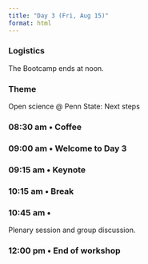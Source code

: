 ```yaml
---
title: "Day 3 (Fri, Aug 15)"
format: html
---
```


::: {.callout-note}
### Logistics
The Bootcamp ends at noon.
:::

::: {.callout-important}
### Theme
Open science @ Penn State: Next steps
:::

### 08:30 am • Coffee {-}

### 09:00 am • Welcome to Day 3 {-}

### 09:15 am • Keynote {-}

### 10:15 am • Break  {-}

### 10:45 am • {-}

Plenary session and group discussion.

### 12:00 pm • End of workshop  {-}
